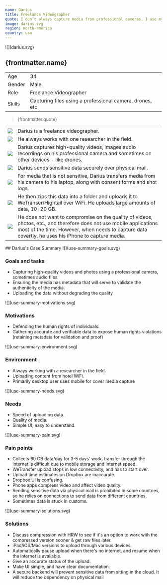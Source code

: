 ```yaml
---
name: Darius
title: Freelance Videographer
quote: I don’t always capture media from professional cameras. I use my iPhone when I need to be discreet.
image: darius.svg
region: north-america
country: usa
---
```



<ProfileSection>
![](darius.svg)

## **{frontmatter.name}**

|        |                                                          |
| ------ | -------------------------------------------------------- |
| Age    | 34                                                       |
| Gender | Male                                                     |
| Role   | Freelance Videographer                                   |
| Skills | Capturing files using a professional camera, drones, etc |

> {frontmatter.quote}

|                    |                                                                                                                                                                                                                            |
| ------------------ | -------------------------------------------------------------------------------------------------------------------------------------------------------------------------------------------------------------------------- |
| ![](folder.svg)    | Darius is a freelance videographer.                                                                                                                                                                                        |
| ![](folder.svg)    | He always works with one researcher in the field.                                                                                                                                                                          |
| ![](play.svg)      | Darius captures high-quality videos, images audio recordings on his professional camera and sometimes on other devices - like drones.                                                                                      |
| ![](hands.svg)     | Darius sends sensitive data securely over physical mail.                                                                                                                                                                   |
| ![](website.svg)   | For media that is not sensitive, Darius transfers media from his camera to his laptop, along with consent forms and shot logs.                                                                                             |
| ![](checkmark.svg) | He then zips this data into a folder and uploads it to WeTranser/Hightail over WiFi. He uploads large amounts of data, 10-20 GB.                                                                                           |
| ![](squares.svg)   | He does not want to compromise on the quality of videos, photos, etc., and therefore does not use mobile applications most of the time. However, when needs to capture data covertly, he uses his iPhone to capture media. |

</ProfileSection>
<AchievementsSection>
    ## Darius's Case Summary

<AchievementItem>
![](use-summary-goals.svg)

### Goals and tasks

- Capturing high-quality videos and photos using a professional camera, sometimes audio files.
- Ensuring the media has metadata that will serve to validate the authenticity of the media.
- Uploading the data without degrading the quality

</AchievementItem>
<AchievementItem>
![](use-summary-motivations.svg)

### Motivations

- Defending the human rights of individuals.
- Gathering accurate and verifiable data to expose human rights violations (retaining metadata for validation and proof)

</AchievementItem>
<AchievementItem>
![](use-summary-environment.svg)

### Environment

- Always working with a researcher in the field.
- Uploading content from hotel WiFi.
- Primarily desktop user uses mobile for cover media capture

</AchievementItem>

<AchievementItem>
![](use-summary-needs.svg)

### Needs

- Speed of uploading data.
- Quality of media.
- Simple UI, easy to understand.

</AchievementItem>
<AchievementItem>
![](use-summary-pain.svg)

### Pain points

- Collects 60 GB data/day for 3-5 days' work, transfer through the internet is difficult due to mobile storage and internet speed.
- WeTransfer upload stops in low connectivity, and has to start over.
- Upload time estimates on Dropbox are inaccurate.
- Dropbox UI is confusing.
- Phone apps compress video and affect video quality.
- Sending sensitive data via physical mail is prohibited in some countries, so he relies on connections to send data from different countries.
- Sometimes data is stuck in customs.

</AchievementItem>
<AchievementItem>
![](use-summary-solutions.svg)

### Solutions

- Discuss compression with HRW to see if it's an option to work with the compressed version sooner & get raw files later.
- iPad/iOS/Mac versions to upload through various devices.
- Automatically pause upload when there's no internet, and resume when the internet is available.
- Give an accurate status of the upload.
- Make UI simple, and have clear documentation.
- A secure backend will prevent sensitive data from sitting in the cloud. It will reduce the dependency on physical mail

</AchievementItem>
</AchievementsSection>
